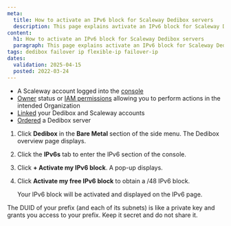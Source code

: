 ```yaml
---
meta:
  title: How to activate an IPv6 block for Scaleway Dedibox servers
  description: This page explains avtivate an IPv6 block for Scaleway Dedibox servers
content:
  h1: How to activate an IPv6 block for Scaleway Dedibox servers
  paragraph: This page explains activate an IPv6 block for Scaleway Dedibox servers
tags: dedibox failover ip flexible-ip failover-ip
dates:
  validation: 2025-04-15
  posted: 2022-03-24
---
```


<Macro id="dedibox-scaleway-migration" />

<Macro id="requirements" />

- A Scaleway account logged into the [console](https://console.scaleway.com)
- [Owner](/iam/concepts/#owner) status or [IAM permissions](/iam/concepts/#permission) allowing you to perform actions in the intended Organization
- [Linked](/dedibox-scaleway/how-to/link-dedibox-account/) your Dedibox and Scaleway accounts
- [Ordered](/dedibox-scaleway/how-to/order-dedibox/) a Dedibox server

1. Click **Dedibox** in the **Bare Metal** section of the side menu. The Dedibox overview page displays.
2. Click the **IPv6s** tab to enter the IPv6 section of the console.
3. Click **+ Activate my IPv6 block**. A pop-up displays.
4. Click **Activate my free IPv6 block** to obtain a /48 IPv6 block.

    Your IPv6 block will be activated and displayed on the IPv6 page.

<Message type="important">
  The DUID of your prefix (and each of its subnets) is like a private key and grants you access to your prefix. Keep it secret and do not share it.
</Message>